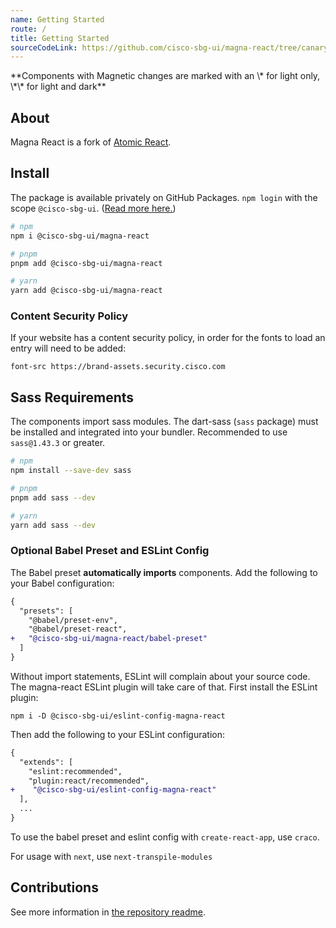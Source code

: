```yaml
---
name: Getting Started
route: /
title: Getting Started
sourceCodeLink: https://github.com/cisco-sbg-ui/magna-react/tree/canary
---
```


<AAlert>
  **Components with Magnetic changes are marked with an \* for light only, \*\*
  for light and dark**
</AAlert>

## About

Magna React is a fork of [Atomic React](https://atomic-react.security.cisco.com/).

## Install

The package is available privately on GitHub Packages. `npm login` with the scope `@cisco-sbg-ui`. ([Read more here.](https://docs.github.com/en/packages/working-with-a-github-packages-registry/working-with-the-npm-registry))

```bash
# npm
npm i @cisco-sbg-ui/magna-react

# pnpm
pnpm add @cisco-sbg-ui/magna-react

# yarn
yarn add @cisco-sbg-ui/magna-react
```

### Content Security Policy

If your website has a content security policy, in order for the fonts to load an entry will need to be added:

`font-src https://brand-assets.security.cisco.com`

## Sass Requirements

The components import sass modules. The dart-sass (`sass` package) must be installed and integrated into your bundler. Recommended to use `sass@1.43.3` or greater.

```bash
# npm
npm install --save-dev sass

# pnpm
pnpm add sass --dev

# yarn
yarn add sass --dev
```

### Optional Babel Preset and ESLint Config

The Babel preset **automatically imports** components. Add the following to your Babel configuration:

```diff
{
  "presets": [
    "@babel/preset-env",
    "@babel/preset-react",
+   "@cisco-sbg-ui/magna-react/babel-preset"
  ]
}
```

Without import statements, ESLint will complain about your source code. The magna-react ESLint plugin will take care of that. First install the ESLint plugin:

`npm i -D @cisco-sbg-ui/eslint-config-magna-react`

Then add the following to your ESLint configuration:

```diff
{
  "extends": [
    "eslint:recommended",
    "plugin:react/recommended",
+    "@cisco-sbg-ui/eslint-config-magna-react"
  ],
  ...
}
```

To use the babel preset and eslint config with `create-react-app`, use `craco`.

For usage with `next`, use `next-transpile-modules`

## Contributions

See more information in [the repository readme](https://www.github.com/cisco-sbg-ui/magna-react#readme).
